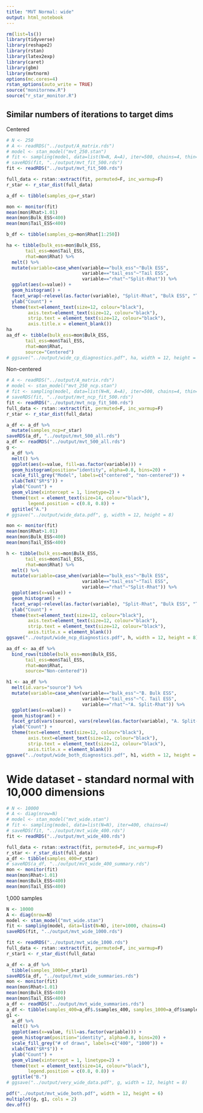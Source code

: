 ```yaml
---
title: "MVT Normal: wide"
output: html_notebook
---
```


```r
rm(list=ls())
library(tidyverse)
library(reshape2)
library(rstan)
library(latex2exp)
library(caret)
library(gbm)
library(mvtnorm)
options(mc.cores=4)
rstan_options(auto_write = TRUE)
source("monitornew.R")
source("r_star_monitor.R")
```


## Similar numbers of iterations to target dims
Centered
```r
# N <- 250
# A <- readRDS("../output/A_matrix.rds")
# model <- stan_model("mvt_250.stan")
# fit <- sampling(model, data=list(N=N, A=A), iter=500, chains=4, thin=1)
# saveRDS(fit, "../output/mvt_fit_500.rds")
fit <- readRDS("../output/mvt_fit_500.rds")

full_data <- rstan::extract(fit, permuted=F, inc_warmup=F)
r_star <- r_star_dist(full_data)

a_df <- tibble(samples_cp=r_star)

mon <- monitor(fit)
mean(mon$Rhat>1.01)
mean(mon$Bulk_ESS<400)
mean(mon$Tail_ESS<400)

b_df <- tibble(samples_cp=mon$Rhat[1:250])

ha <- tibble(bulk_ess=mon$Bulk_ESS,
       tail_ess=mon$Tail_ESS,
       rhat=mon$Rhat) %>% 
  melt() %>% 
  mutate(variable=case_when(variable=="bulk_ess"~"Bulk ESS",
                            variable=="tail_ess"~"Tail ESS",
                            variable=="rhat"~"Split-Rhat")) %>% 
  ggplot(aes(x=value)) +
  geom_histogram() + 
  facet_wrap(~relevel(as.factor(variable), "Split-Rhat", "Bulk ESS", "Tail ESS"), scales="free") + xlab("Value") +
  ylab("Count") +
  theme(text=element_text(size=12, colour="black"),
        axis.text=element_text(size=12, colour="black"),
        strip.text = element_text(size=12, colour="black"),
        axis.title.x = element_blank())
ha
aa_df <- tibble(bulk_ess=mon$Bulk_ESS,
       tail_ess=mon$Tail_ESS,
       rhat=mon$Rhat,
       source="Centered")
# ggsave("../output/wide_cp_diagnostics.pdf", ha, width = 12, height = 8)
```

Non-centered
```r
# A <- readRDS("../output/A_matrix.rds")
# model <- stan_model("mvt_250_ncp.stan")
# fit <- sampling(model, data=list(N=N, A=A), iter=500, chains=4, thin=1)
# saveRDS(fit, "../output/mvt_ncp_fit_500.rds")
fit <- readRDS("../output/mvt_ncp_fit_500.rds")
full_data <- rstan::extract(fit, permuted=F, inc_warmup=F)
r_star <- r_star_dist(full_data)

a_df <- a_df %>%
  mutate(samples_ncp=r_star)
saveRDS(a_df, "../output/mvt_500_all.rds")
a_df <- readRDS("../output/mvt_500_all.rds")
g <- 
  a_df %>% 
  melt() %>% 
  ggplot(aes(x=value, fill=as.factor(variable))) +
  geom_histogram(position="identity", alpha=0.8, bins=20) +
  scale_fill_grey("Model", labels=c("centered", "non-centered")) +
  xlab(TeX("$R*$")) +
  ylab("Count") +
  geom_vline(xintercept = 1, linetype=2) +
  theme(text = element_text(size=14, colour="black"),
        legend.position = c(0.8, 0.8)) +
  ggtitle("A.")
# ggsave("../output/wide_data.pdf", g, width = 12, height = 8)

mon <- monitor(fit)
mean(mon$Rhat>1.01)
mean(mon$Bulk_ESS<400)
mean(mon$Tail_ESS<400)

h <- tibble(bulk_ess=mon$Bulk_ESS,
       tail_ess=mon$Tail_ESS,
       rhat=mon$Rhat) %>% 
  melt() %>% 
  mutate(variable=case_when(variable=="bulk_ess"~"Bulk ESS",
                            variable=="tail_ess"~"Tail ESS",
                            variable=="rhat"~"Split-Rhat")) %>% 
  ggplot(aes(x=value)) +
  geom_histogram() + 
  facet_wrap(~relevel(as.factor(variable), "Split-Rhat", "Bulk ESS", "Tail ESS"), scales="free") + xlab("Value") +
  ylab("Count") +
  theme(text=element_text(size=12, colour="black"),
        axis.text=element_text(size=12, colour="black"),
        strip.text = element_text(size=12, colour="black"),
        axis.title.x = element_blank())
ggsave("../output/wide_ncp_diagnostics.pdf", h, width = 12, height = 8)

aa_df <- aa_df %>%
  bind_rows(tibble(bulk_ess=mon$Bulk_ESS,
       tail_ess=mon$Tail_ESS,
       rhat=mon$Rhat,
       source="Non-centered"))

h1 <- aa_df %>% 
  melt(id.vars="source") %>% 
  mutate(variable=case_when(variable=="bulk_ess"~"B. Bulk ESS",
                            variable=="tail_ess"~"C. Tail ESS",
                            variable=="rhat"~"A. Split-Rhat")) %>% 
  ggplot(aes(x=value)) +
  geom_histogram() + 
  facet_grid(vars(source), vars(relevel(as.factor(variable), "A. Split-Rhat", "B. Bulk ESS", "C. Tail ESS")), scales="free") + xlab("Value") +
  ylab("Count") +
  theme(text=element_text(size=12, colour="black"),
        axis.text=element_text(size=12, colour="black"),
        strip.text = element_text(size=12, colour="black"),
        axis.title.x = element_blank())
ggsave("../output/wide_both_diagnostics.pdf", h1, width = 12, height = 8)
```

# Wide dataset - standard normal with 10,000 dimensions
```r
# N <- 10000
# A <- diag(nrow=N)
# model <- stan_model("mvt_wide.stan")
# fit <- sampling(model, data=list(N=N), iter=400, chains=4)
# saveRDS(fit, "../output/mvt_wide_400.rds")
fit <- readRDS("../output/mvt_wide_400.rds")

full_data <- rstan::extract(fit, permuted=F, inc_warmup=F)
r_star <- r_star_dist(full_data)
a_df <- tibble(samples_400=r_star)
# saveRDS(a_df, "../output/mvt_wide_400_summary.rds")
mon <- monitor(fit)
mean(mon$Rhat>1.01)
mean(mon$Bulk_ESS<400)
mean(mon$Tail_ESS<400)
```

1,000 samples
```r
N <- 10000
A <- diag(nrow=N)
model <- stan_model("mvt_wide.stan")
fit <- sampling(model, data=list(N=N), iter=1000, chains=4)
saveRDS(fit, "../output/mvt_wide_1000.rds")

fit <- readRDS("../output/mvt_wide_1000.rds")
full_data <- rstan::extract(fit, permuted=F, inc_warmup=F)
r_star1 <- r_star_dist(full_data)

a_df <- a_df %>%
  tibble(samples_1000=r_star1)
saveRDS(a_df, "../output/mvt_wide_summaries.rds")
mon <- monitor(fit)
mean(mon$Rhat>1.01)
mean(mon$Bulk_ESS<400)
mean(mon$Tail_ESS<400)
a_df <- readRDS("../output/mvt_wide_summaries.rds")
a_df <- tibble(samples_400=a_df$.$samples_400, samples_1000=a_df$samples_1000)
g1 <- 
  a_df %>% 
  melt() %>% 
  ggplot(aes(x=value, fill=as.factor(variable))) +
  geom_histogram(position="identity", alpha=0.8, bins=20) +
  scale_fill_grey("# of draws", labels=c("400", "1000")) +
  xlab(TeX("$R*$")) +
  ylab("Count") +
  geom_vline(xintercept = 1, linetype=2) +
  theme(text = element_text(size=14, colour="black"),
        legend.position = c(0.8, 0.8)) +
  ggtitle("B.")
# ggsave("../output/very_wide_data.pdf", g, width = 12, height = 8)
```

```r
pdf("../output/mvt_wide_both.pdf", width = 12, height = 6)
multiplot(g, g1, cols = 2)
dev.off()
```



